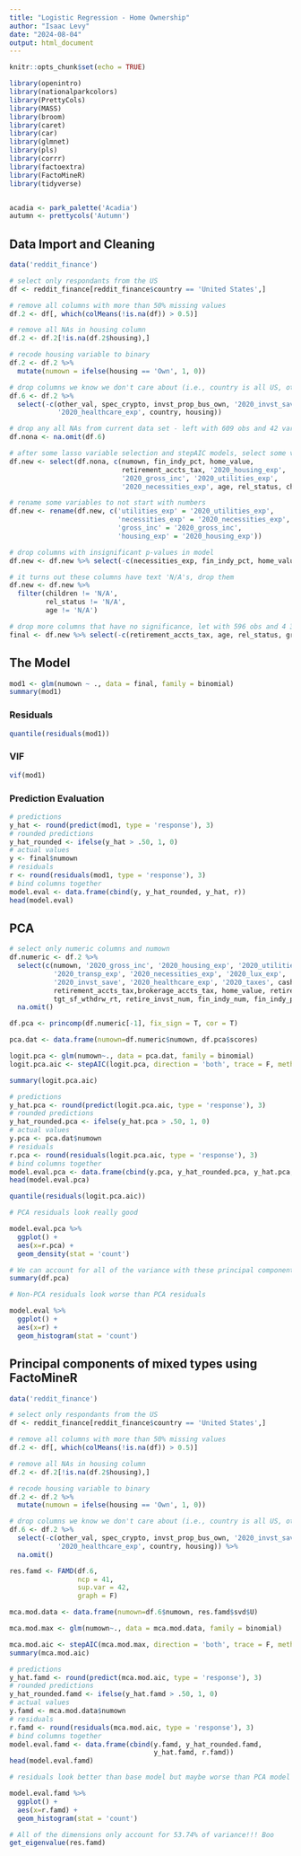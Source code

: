 ```yaml
---
title: "Logistic Regression - Home Ownership"
author: "Isaac Levy"
date: "2024-08-04"
output: html_document
---
```


```r
knitr::opts_chunk$set(echo = TRUE)

library(openintro)
library(nationalparkcolors)
library(PrettyCols)
library(MASS)
library(broom)
library(caret)
library(car)
library(glmnet)
library(pls)
library(corrr)
library(factoextra)
library(FactoMineR)
library(tidyverse)


acadia <- park_palette('Acadia')
autumn <- prettycols('Autumn')
```

## Data Import and Cleaning

```r
data('reddit_finance')

# select only respondants from the US
df <- reddit_finance[reddit_finance$country == 'United States',]

# remove all columns with more than 50% missing values
df.2 <- df[, which(colMeans(!is.na(df)) > 0.5)]

# remove all NAs in housing column
df.2 <- df.2[!is.na(df.2$housing),]

# recode housing variable to binary
df.2 <- df.2 %>%
  mutate(numown = ifelse(housing == 'Own', 1, 0))

# drop columns we know we don't care about (i.e., country is all US, other columns have many NAs, etc.)
df.6 <- df.2 %>%
  select(-c(other_val, spec_crypto, invst_prop_bus_own, '2020_invst_save', 
            '2020_healthcare_exp', country, housing))

# drop any all NAs from current data set - left with 609 obs and 42 vars
df.nona <- na.omit(df.6)

# after some lasso variable selection and stepAIC models, select some variables of interest
df.new <- select(df.nona, c(numown, fin_indy_pct, home_value,
                            retirement_accts_tax, '2020_housing_exp',
                            '2020_gross_inc', '2020_utilities_exp',
                            '2020_necessities_exp', age, rel_status, children,))

# rename some variables to not start with numbers
df.new <- rename(df.new, c('utilities_exp' = '2020_utilities_exp',
                           'necessities_exp' = '2020_necessities_exp',
                           'gross_inc' = '2020_gross_inc',
                           'housing_exp' = '2020_housing_exp'))

# drop columns with insignificant p-values in model
df.new <- df.new %>% select(-c(necessities_exp, fin_indy_pct, home_value))

# it turns out these columns have text 'N/A's, drop them
df.new <- df.new %>%
  filter(children != 'N/A',
         rel_status != 'N/A',
         age != 'N/A')

# drop more columns that have no significance, let with 596 obs and 4 3 predictors
final <- df.new %>% select(-c(retirement_accts_tax, age, rel_status, gross_inc))
```

## The Model

```r
mod1 <- glm(numown ~ ., data = final, family = binomial)
summary(mod1)
```

### Residuals

```r
quantile(residuals(mod1))
```

### VIF

```r
vif(mod1)
```

### Prediction Evaluation

```r
# predictions
y_hat <- round(predict(mod1, type = 'response'), 3)
# rounded predictions
y_hat_rounded <- ifelse(y_hat > .50, 1, 0)
# actual values
y <- final$numown
# residuals
r <- round(residuals(mod1, type = 'response'), 3)
# bind columns together
model.eval <- data.frame(cbind(y, y_hat_rounded, y_hat, r))
head(model.eval)
```

## PCA

```r
# select only numeric columns and numown
df.numeric <- df.2 %>%
  select(c(numown, '2020_gross_inc', '2020_housing_exp', '2020_utilities_exp', 
           '2020_transp_exp', '2020_necessities_exp', '2020_lux_exp',
           '2020_invst_save', '2020_healthcare_exp', '2020_taxes', cash,
           retirement_accts_tax,brokerage_accts_tax, home_value, retire_exp,
           tgt_sf_wthdrw_rt, retire_invst_num, fin_indy_num, fin_indy_pct)) %>%
  na.omit()

df.pca <- princomp(df.numeric[-1], fix_sign = T, cor = T)

pca.dat <- data.frame(numown=df.numeric$numown, df.pca$scores)

logit.pca <- glm(numown~., data = pca.dat, family = binomial)
logit.pca.aic <- stepAIC(logit.pca, direction = 'both', trace = F, method = 'glm')

summary(logit.pca.aic)
```

```r
# predictions
y_hat.pca <- round(predict(logit.pca.aic, type = 'response'), 3)
# rounded predictions
y_hat_rounded.pca <- ifelse(y_hat.pca > .50, 1, 0)
# actual values
y.pca <- pca.dat$numown
# residuals
r.pca <- round(residuals(logit.pca.aic, type = 'response'), 3)
# bind columns together
model.eval.pca <- data.frame(cbind(y.pca, y_hat_rounded.pca, y_hat.pca, r.pca))
head(model.eval.pca)
```

```r
quantile(residuals(logit.pca.aic))
```


```r
# PCA residuals look really good

model.eval.pca %>%
  ggplot() +
  aes(x=r.pca) +
  geom_density(stat = 'count')
```

```r
# We can account for all of the variance with these principal components!!
summary(df.pca)
```


```r
# Non-PCA residuals look worse than PCA residuals

model.eval %>%
  ggplot() +
  aes(x=r) +
  geom_histogram(stat = 'count')
```

## Principal components of mixed types using FactoMineR
```r
data('reddit_finance')

# select only respondants from the US
df <- reddit_finance[reddit_finance$country == 'United States',]

# remove all columns with more than 50% missing values
df.2 <- df[, which(colMeans(!is.na(df)) > 0.5)]

# remove all NAs in housing column
df.2 <- df.2[!is.na(df.2$housing),]

# recode housing variable to binary
df.2 <- df.2 %>%
  mutate(numown = ifelse(housing == 'Own', 1, 0))

# drop columns we know we don't care about (i.e., country is all US, other columns have many NAs, etc.)
df.6 <- df.2 %>%
  select(-c(other_val, spec_crypto, invst_prop_bus_own, '2020_invst_save', 
            '2020_healthcare_exp', country, housing)) %>%
  na.omit()

res.famd <- FAMD(df.6,
                 ncp = 41,
                 sup.var = 42,
                 graph = F)

mca.mod.data <- data.frame(numown=df.6$numown, res.famd$svd$U)

mca.mod.max <- glm(numown~., data = mca.mod.data, family = binomial)

mca.mod.aic <- stepAIC(mca.mod.max, direction = 'both', trace = F, method = 'glm')
summary(mca.mod.aic)
```

```r
# predictions
y_hat.famd <- round(predict(mca.mod.aic, type = 'response'), 3)
# rounded predictions
y_hat_rounded.famd <- ifelse(y_hat.famd > .50, 1, 0)
# actual values
y.famd <- mca.mod.data$numown
# residuals
r.famd <- round(residuals(mca.mod.aic, type = 'response'), 3)
# bind columns together
model.eval.famd <- data.frame(cbind(y.famd, y_hat_rounded.famd,
                                    y_hat.famd, r.famd))
head(model.eval.famd)
```


```r
# residuals look better than base model but maybe worse than PCA model

model.eval.famd %>%
  ggplot() +
  aes(x=r.famd) +
  geom_histogram(stat = 'count')
```

```r
# All of the dimensions only account for 53.74% of variance!!! Boo
get_eigenvalue(res.famd)
```

